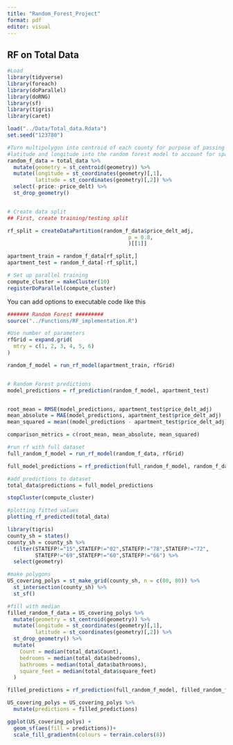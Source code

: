 ```yaml
---
title: "Random_Forest_Project"
format: pdf
editor: visual
---
```


## RF on Total Data

```r
#Load
library(tidyverse)
library(foreach)
library(doParallel)
library(doRNG)
library(sf)
library(tigris)
library(caret)

load("../Data/Total_data.Rdata")
set.seed("123780")

#Turn multipolygon into centroid of each county for purpose of passing
#latitude and longitude into the random forest model to account for spatial effects
random_f_data = total_data %>% 
  mutate(geometry = st_centroid(geometry)) %>% 
  mutate(longitude = st_coordinates(geometry)[,1], 
         latitude = st_coordinates(geometry)[,2]) %>% 
  select(-price:-price_delt) %>% 
  st_drop_geometry()


# Create data split
## First, create training/testing split

rf_split = createDataPartition(random_f_data$price_delt_adj,
                                       p = 0.8,
                                       )[[1]]

apartment_train = random_f_data[rf_split,]
apartment_test = random_f_data[-rf_split,]

# Set up parallel training
compute_cluster = makeCluster(10)
registerDoParallel(compute_cluster)
```

You can add options to executable code like this

```r

####### Random Forest #########
source("../Functions/RF_implementation.R")

#Use number of parameters
rfGrid = expand.grid(
  mtry = c(1, 2, 3, 4, 5, 6)
)

random_f_model = run_rf_model(apartment_train, rfGrid)


# Random Forest predictions
model_predictions = rf_prediction(random_f_model, apartment_test)


root_mean = RMSE(model_predictions, apartment_test$price_delt_adj)
mean_absolute = MAE(model_predictions, apartment_test$price_delt_adj)
mean_squared = mean((model_predictions - apartment_test$price_delt_adj)^2)

comparison_metrics = c(root_mean, mean_absolute, mean_squared)

```

```r
#run rf with full dataset
full_random_f_model = run_rf_model(random_f_data, rfGrid)

full_model_predictions = rf_prediction(full_random_f_model, random_f_data)

#add predictions to dataset
total_data$predictions = full_model_predictions

stopCluster(compute_cluster)

```

```r
#plotting fitted values
plotting_rf_predicted(total_data)
```

```r
library(tigris)
county_sh = states()
county_sh = county_sh %>% 
  filter(STATEFP!="15",STATEFP!="02",STATEFP!="78",STATEFP!="72",
         STATEFP!="69",STATEFP!="60",STATEFP!="66") %>% 
  select(geometry)

#make polygons 
US_covering_polys = st_make_grid(county_sh, n = c(80, 80)) %>% 
  st_intersection(county_sh) %>% 
  st_sf()

#fill with median
filled_random_f_data = US_covering_polys %>% 
  mutate(geometry = st_centroid(geometry)) %>% 
  mutate(longitude = st_coordinates(geometry)[,1], 
         latitude = st_coordinates(geometry)[,2]) %>% 
  st_drop_geometry() %>% 
  mutate(
    Count = median(total_data$Count),
    bedrooms = median(total_data$bedrooms),
    bathrooms = median(total_data$bathrooms),
    square_feet = median(total_data$square_feet)
  )

filled_predictions = rf_prediction(full_random_f_model, filled_random_f_data)

US_covering_polys = US_covering_polys %>% 
  mutate(predictions = filled_predictions)

ggplot(US_covering_polys) +
  geom_sf(aes(fill = predictions))+
  scale_fill_gradientn(colours = terrain.colors(8))
```